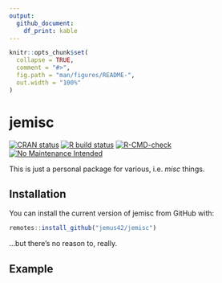 ```yaml
---
output: 
  github_document:
    df_print: kable
---
```


<!-- README.md is generated from README.Rmd. Please edit that file -->

```r
knitr::opts_chunk$set(
  collapse = TRUE,
  comment = "#>",
  fig.path = "man/figures/README-",
  out.width = "100%"
)
```

# jemisc

<!-- badges: start -->
[![CRAN status](https://www.r-pkg.org/badges/version/jemisc)](https://CRAN.R-project.org/package=jemisc)
[![R build status](https://github.com/jemus42/jemisc/workflows/R-CMD-check/badge.svg)](https://github.com/jemus42/jemisc/actions)
[![R-CMD-check](https://github.com/jemus42/jemisc/actions/workflows/R-CMD-check.yaml/badge.svg)](https://github.com/jemus42/jemisc/actions/workflows/R-CMD-check.yaml)
[![No Maintenance Intended](http://unmaintained.tech/badge.svg)](http://unmaintained.tech/)
<!-- badges: end -->


This is just a personal package for various, i.e. *misc* things.

## Installation

You can install the current version of jemisc from GitHub with:

```r
remotes::install_github("jemus42/jemisc")
```

...but there's no reason to, really.

## Example
